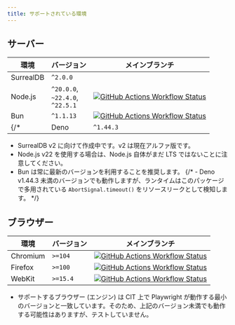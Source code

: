 ```yaml
---
title: サポートされている環境
---
```


## サーバー

| 環境 | バージョン | メインブランチ |
| --- | --- | --- |
| SurrealDB | `^2.0.0` | |
| Node.js   | `^20.0.0`,<br/>`~22.4.0`,<br/>`^22.5.1` | [![GitHub Actions Workflow Status](https://img.shields.io/github/actions/workflow/status/tai-kun/surrealdb.js/nodejs.yml?branch=main&logo=Node.js&label=Node.js)](https://github.com/tai-kun/surrealdb.js/actions/workflows/nodejs.yml) |
| Bun       | `^1.1.13` | [![GitHub Actions Workflow Status](https://img.shields.io/github/actions/workflow/status/tai-kun/surrealdb.js/bun.yml?branch=main&logo=Bun&label=Bun)](https://github.com/tai-kun/surrealdb.js/actions/workflows/bun.yml) |
{/* | Deno      | `^1.44.3` | [![GitHub Actions Workflow Status](https://img.shields.io/github/actions/workflow/status/tai-kun/surrealdb.js/deno.yml?branch=main&logo=Deno&label=Deno)](https://github.com/tai-kun/surrealdb.js/actions/workflows/deno.yml) | */}

- SurrealDB v2 に向けて作成中です。v2 は現在アルファ版です。
- Node.js v22 を使用する場合は、Node.js 自体がまだ LTS ではないことに注意してください。
- Bun は常に最新のバージョンを利用することを推奨します。
{/* - Deno v1.44.3 未満のバージョンでも動作しますが、ランタイムはこのパッケージで多用されている `AbortSignal.timeout()` をリソースリークとして検知します。 */}

## ブラウザー

| 環境 | バージョン | メインブランチ |
| --- | --- | --- |
| Chromium  | `>=104` | [![GitHub Actions Workflow Status](https://img.shields.io/github/actions/workflow/status/tai-kun/surrealdb.js/chromium.yml?branch=main&logo=googlechrome&label=Chromium)](https://github.com/tai-kun/surrealdb.js/actions/workflows/chromium.yml) |
| Firefox | `>=100` | [![GitHub Actions Workflow Status](https://img.shields.io/github/actions/workflow/status/tai-kun/surrealdb.js/firefox.yml?branch=main&logo=Firefox&label=Firefox)](https://github.com/tai-kun/surrealdb.js/actions/workflows/firefox.yml) |
| WebKit  | `>=15.4` | [![GitHub Actions Workflow Status](https://img.shields.io/github/actions/workflow/status/tai-kun/surrealdb.js/webkit.yml?branch=main&style=flat&logo=safari&label=WebKit)](https://github.com/tai-kun/surrealdb.js/actions/workflows/webkit.yml) |

- サポートするブラウザー (エンジン) は CIT 上で Playwright が動作する最小のバージョンと一致しています。そのため、上記のバージョン未満でも動作する可能性はありますが、テストしていません。
